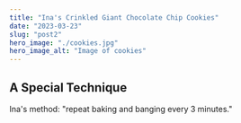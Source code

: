 ---
title: "Ina's Crinkled Giant Chocolate Chip Cookies"
date: "2023-03-23"
slug: "post2"
hero_image: "./cookies.jpg"
hero_image_alt: "Image of cookies"
---

## A Special Technique

Ina's method: "repeat baking and banging every 3 minutes." 